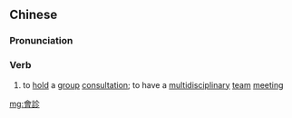 ==Chinese==
{{zh-forms|s=会诊}}

===Pronunciation===
{{zh-pron
|m=huìzhěn
|mn=hōe-chín
|cat=v
}}

===Verb===
{{zh-verb}}

# {{lb|zh|medicine}} to [[hold]] a [[group]] [[consultation]]; to have a [[multidisciplinary]] [[team]] [[meeting]]

[[mg:會診]]